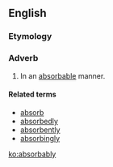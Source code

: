 ==English==

===Etymology===
{{suffix|absorbable|ly|lang=en}}

===Adverb===
{{en-adv}}

# In an [[absorbable]] manner.

====Related terms====
* [[absorb]]
* [[absorbedly]]
* [[absorbently]]
* [[absorbingly]]

[[ko:absorbably]]